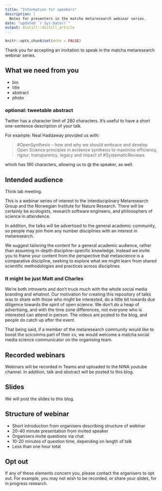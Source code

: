 ```yaml
---
title: "Information for speakers"
description: |
  Notes for presenters in the matcha metaresearch webinar series.
date: "updated `r Sys.Date()`"
output: distill::distill_article
---
```


```r
knitr::opts_chunk$set(echo = FALSE)
```

Thank you for accepting an invitation to speak in the matcha metaresearch webinar series. 

## What we need from you

- bio
- title
- abstract
- photo 

### optional: tweetable abstract

Twitter has a character limit of 280 characters. It's useful to have a short one-sentence description of your talk.

For example: Neal Haddaway provided us with:

> #OpenSynthesis – how and why we should embrace and develop Open Science principles in evidence synthesis to maximise efficiency, rigour, transparency, legacy and impact of #SystematicReviews

which has 190 characters, allowing us to @ the speaker, as well. 

## Intended audience

Think lab meeting. 

This is a webinar series of interest to the Interdisciplinary Metaresearch Group and the Norwegian Institute for Nature Research. There will be certainly be ecologists, research software engineers, and philosophers of science in attendence.

In addition, the talks will be advertised to the general academic community, so people may join from any number disciplines with an interest in metaresearch. 

We suggest tailoring the content for a general academic audience, rather than assuming in-depth discipline-specific knowledge. Instead we invite you to frame your content from the perspective that metascience is a comparative discipline, seeking to explore what we might learn from shared scientific methodologies and practices across disciplines. 

### It might be just Matt and Charles

We're both introverts and don't truck much with the whole social media branding and whatnot. Our motivation for creating this repository of talks was to share with those who might be interested, do a little bit towards due diligence towards the spirit of open science. We don't do a heap of advertising, and with the time zone differences, not everyone who is interested can attend in person. The videos are posted to the blog, and people do catch up after the event. 

That being said, if a member of the metaresearch community would like to boost the scicomms part of their cv, we would welcome a matcha social media science communicator on the organising team. 

## Recorded webinars

Webinars will be recorded in Teams and uploaded to the NINA youtube channel. In addition, talk and abstract will be posted to this blog. 

## Slides

We will post the slides to this blog.

## Structure of webinar

- Short introduction from organisers describing structure of webinar
- 20-40 minute presentation from invited speaker
- Organisers invite questions via chat
- 10-20 minutes of question time, depending on length of talk
- Less than one hour total

## Opt out

If any of these elements concern you, please contact the organisers to opt out. For example, you may not wish to be recorded, or share your slides, for in progress research. 
